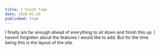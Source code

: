```yaml
---
title: I Found Time
date: 2020-01-29
published: true
---
```


I finally am far enough ahead of everything to sit down and finish this up. I havent forgotten about the features
I would like to add. But for the time being this is the layout of the site.
